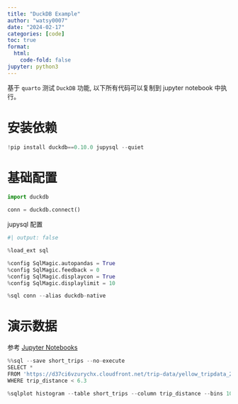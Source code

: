 ```yaml
---
title: "DuckDB Example"
author: "watsy0007"
date: "2024-02-17"
categories: [code]
toc: true
format:
  html:
    code-fold: false
jupyter: python3
---
```


基于 `quarto` 测试 `DuckDB` 功能, 以下所有代码可以复制到 jupyter notebook 中执行。

# 安装依赖

```python
!pip install duckdb==0.10.0 jupysql --quiet
```

# 基础配置

```python
import duckdb

conn = duckdb.connect()
```

jupysql 配置

```python
#| output: false

%load_ext sql

%config SqlMagic.autopandas = True
%config SqlMagic.feedback = 0
%config SqlMagic.displaycon = True
%config SqlMagic.displaylimit = 10

%sql conn --alias duckdb-native
```

# 演示数据

参考 [Jupyter Notebooks](https://duckdb.org/docs/guides/python/jupyter)

```python

%%sql --save short_trips --no-execute
SELECT *
FROM 'https://d37ci6vzurychx.cloudfront.net/trip-data/yellow_tripdata_2021-01.parquet'
WHERE trip_distance < 6.3

```

```python
%sqlplot histogram --table short_trips --column trip_distance --bins 10 --with short_trips
```
